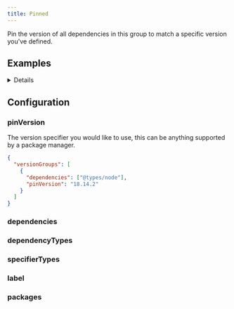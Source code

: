 ```yaml
---
title: Pinned
---
```



Pin the version of all dependencies in this group to match a specific version you've defined.

## Examples

<Details title="Example: Ensure AWS SDK dependencies always have the same version">

  <AwsExample level="h3" />
</Details>

## Configuration

### pinVersion <Badge text="Required" variant="danger" />

The version specifier you would like to use, this can be anything supported by a package manager.

```json title=".syncpackrc"
{
  "versionGroups": [
    {
      "dependencies": ["@types/node"],
      "pinVersion": "18.14.2"
    }
  ]
}
```

### dependencies <Badge text="Optional" variant="note" />

<Dependencies />

### dependencyTypes <Badge text="Optional" variant="note" />

<DependencyTypes />

### specifierTypes <Badge text="Optional" variant="note" />

<SpecifierTypes />

### label <Badge text="Optional" variant="note" />

<Label />

### packages <Badge text="Optional" variant="note" />

<Packages />
